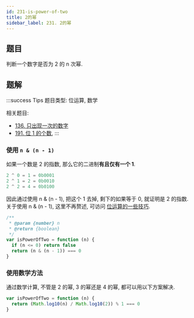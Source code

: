 ```yaml
---
id: 231-is-power-of-two
title: 2的幂
sidebar_label: 231. 2的幂
---
```


## 题目

判断一个数字是否为 2 的 n 次幂.

## 题解

:::success Tips
题目类型: 位运算, 数学

相关题目:

- [136. 只出现一次的数字](/leetcode/easy/136-single-number)
- [191. 位 1 的个数](/leetcode/easy/191-hamming-weight),
  :::

### 使用 `n & (n - 1)`

如果一个数是 2 的指数, 那么它的二进制**有且仅有一个 1**.

```js
2 ^ 0 = 1 = 0b0001
2 ^ 1 = 2 = 0b0010
2 ^ 2 = 4 = 0b0100
```

因此通过使用 n & (n - 1), 把这个 1 去掉, 剩下的如果等于 0, 就证明是 2 的指数. 关于使用 n & (n - 1), 这里不再赘述, 可访问 [位运算的一些技巧](/algorithm-design/bit-manipulation#n--n---1).

```js
/**
 * @param {number} n
 * @return {boolean}
 */
var isPowerOfTwo = function (n) {
  if (n <= 0) return false
  return (n & (n - 1)) === 0
}
```

### 使用数学方法

通过数学计算, 不管是 2 的幂, 3 的幂还是 4 的幂, 都可以用以下方案解决.

```js
var isPowerOfTwo = function (n) {
  return (Math.log10(n) / Math.log10(2)) % 1 === 0
}
```
